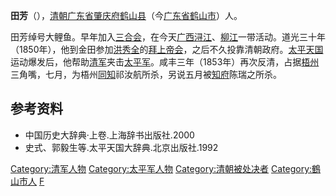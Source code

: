 '''田芳'''（{{bd|？||1853年||catIdx=T}}），[[清朝|清朝]][[广东省_(清)|广东省]][[肇庆府|肇庆府]][[鹤山县|鹤山县]]（今[[广东省|广东省]][[鹤山市|鹤山市]]）人。

田芳绰号大鲤鱼。早年加入[[三合会|三合会]]，在今天[[广西|广西]][[浔江|浔江]]、[[柳江|柳江]]一带活动。道光三十年（1850年），他到金田参加[[洪秀全|洪秀全]]的[[拜上帝会|拜上帝会]]，之后不久投靠清朝政府。[[太平天国|太平天国]]运动爆发后，他帮助[[清军|清军]]夹击[[太平军|太平军]]。咸丰三年（1853年）再次反清，占据[[梧州|梧州]]三角嘴，七月，为梧州[[同知|同知]]祁汝航所杀，另说五月被[[知府|知府]]陈瑞之所杀。
==参考资料==
*中国历史大辞典·上卷.上海辞书出版社.2000 
*史式、郭毅生等.太平天国大辞典.北京出版社.1992
{{DEFAULTSORT:T}}
[[Category:清军人物|Category:清军人物]]
[[Category:太平军人物|Category:太平军人物]]
[[Category:清朝被处决者|Category:清朝被处决者]]
[[Category:鶴山市人|Category:鶴山市人]]
[[Category:田姓|F]]
